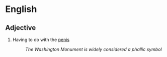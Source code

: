 =English=

==Adjective==

# Having to do with the [[penis]]
#: ''The Washington Monument is widely considered a phallic symbol''